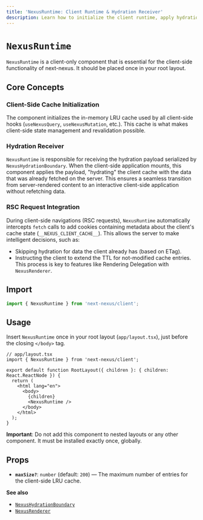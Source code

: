 ```yaml
---
title: 'NexusRuntime: Client Runtime & Hydration Receiver'
description: Learn how to initialize the client runtime, apply hydration payloads, and publish client cache metadata during RSC requests.
---
```


# `NexusRuntime`

`NexusRuntime` is a client-only component that is essential for the client-side functionality of next-nexus. It should be placed once in your root layout.

## Core Concepts

### Client-Side Cache Initialization
The component initializes the in-memory LRU cache used by all client-side hooks (`useNexusQuery`, `useNexusMutation`, etc.). This cache is what makes client-side state management and revalidation possible.

### Hydration Receiver
`NexusRuntime` is responsible for receiving the hydration payload serialized by `NexusHydrationBoundary`. When the client-side application mounts, this component applies the payload, "hydrating" the client cache with the data that was already fetched on the server. This ensures a seamless transition from server-rendered content to an interactive client-side application without refetching data.

### RSC Request Integration
During client-side navigations (RSC requests), `NexusRuntime` automatically intercepts `fetch` calls to add cookies containing metadata about the client's cache state (`__NEXUS_CLIENT_CACHE__`). This allows the server to make intelligent decisions, such as:
- Skipping hydration for data the client already has (based on ETag).
- Instructing the client to extend the TTL for not-modified cache entries.
This process is key to features like Rendering Delegation with `NexusRenderer`.

## Import

```ts path=null start=null
import { NexusRuntime } from 'next-nexus/client';
```

## Usage
Insert `NexusRuntime` once in your root layout (`app/layout.tsx`), just before the closing `</body>` tag.

```tsx path=null start=null
// app/layout.tsx
import { NexusRuntime } from 'next-nexus/client';

export default function RootLayout({ children }: { children: React.ReactNode }) {
  return (
    <html lang="en">
      <body>
        {children}
        <NexusRuntime />
      </body>
    </html>
  );
}
```
**Important**: Do not add this component to nested layouts or any other component. It must be installed exactly once, globally.

## Props
- **`maxSize?`**: `number` (default: `200`) — The maximum number of entries for the client-side LRU cache.

**See also**
- [`NexusHydrationBoundary`](/en/api/nexus-hydration-boundary)
- [`NexusRenderer`](/en/api/nexus-renderer)